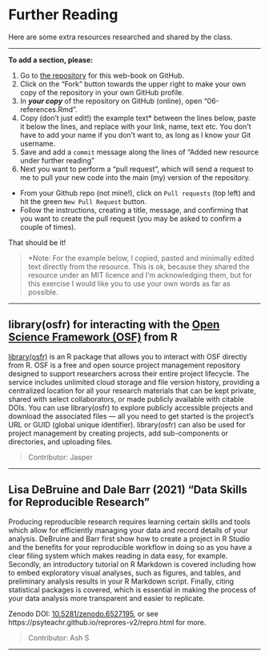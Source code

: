# Further Reading {#further}

Here are some extra resources researched and shared by the class. 

---

**To add a section, please:**

1) Go to [the repository](https://github.com/jslingsby/data-management) for this web-book on GitHub.
2) Click on the "Fork" button towards the upper right to make your own copy of the repository in your own GitHub profile.
3) In _**your copy**_ of the repository on GitHub (online), open "06-references.Rmd".
4) Copy (don't just edit!) the example text* between the lines below, paste it below the lines, and replace with your link, name, text etc. You don't have to add your name if you don't want to, as long as I know your Git username.
5) Save and add a `commit` message along the lines of "Added new resource under further reading"
6) Next you want to perform a "pull request", which will send a request to me to pull your new code into the main (my) version of the repository. 
  - From your Github repo (not mine!), click on `Pull requests` (top left) and hit the green `New Pull Request` button.
  - Follow the instructions, creating a title, message, and confirming that you want to create the pull request (you may be asked to confirm a couple of times).

That should be it!

> *Note: For the example below, I copied, pasted and minimally edited text directly from the resource. This is ok, because they shared the resource under an MIT licence and I'm acknowledging them, but for this exercise I would like you to use your own words as far as possible.

---

## library(osfr) for interacting with the [Open Science Framework (OSF)](https://osf.io/) from R

[library(osfr)](https://docs.ropensci.org/osfr/) is an R package that allows you to interact with OSF directly from R. OSF is a free and open source project management repository designed to support researchers across their entire project lifecycle. The service includes unlimited cloud storage and file version history, providing a centralized location for all your research materials that can be kept private, shared with select collaborators, or made publicly available with citable DOIs. You can use library(osfr) to explore publicly accessible projects and download the associated files — all you need to get started is the project’s URL or GUID (global unique identifier). library(osfr) can also be used for project management by creating projects, add sub-components or directories, and uploading files.

> Contributor: Jasper

---

## Lisa DeBruine and Dale Barr (2021) "Data Skills for Reproducible Research" 

Producing reproducible research requires learning certain skills and tools which allow for efficiently managing your data and record details of your analysis. DeBruine and Barr first show how to create a project in R Studio and the benefits for your reproducible workflow in doing so as you have a clear filing system which makes reading in data easy, for example. Secondly, an introductory tutorial on R Markdown is covered including how to embed exploratory visual analyses, such as figures, and tables, and preliminary analysis results in your R Markdown script. Finally, citing statistical packages is covered, which is essential in making the process of your data analysis more transparent and easier to replicate.

Zenodo DOI: [10.5281/zenodo.6527195](https://doi.org/10.5281/zenodo.6527195), or see https://psyteachr.github.io/reprores-v2/repro.html for more.

> Contributor: Ash S

---
